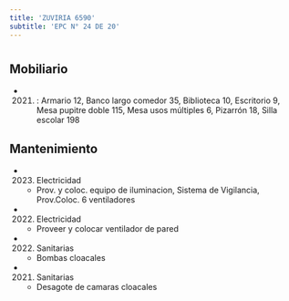 ```yaml
---
title: 'ZUVIRIA 6590'
subtitle: 'EPC N° 24 DE 20'
---
```


#


## Mobiliario

*  (2021) : Armario 12, Banco largo comedor 35, Biblioteca 10, Escritorio 9, Mesa pupitre doble 115, Mesa usos múltiples 6, Pizarrón 18, Silla escolar 198 





## Mantenimiento

*  (2023) Electricidad 
    + Prov. y coloc. equipo de iluminacion, Sistema de Vigilancia, Prov.Coloc. 6 ventiladores

*  (2022) Electricidad 
    + Proveer y colocar ventilador de pared

*  (2022) Sanitarias 
    + Bombas cloacales

*  (2021) Sanitarias 
    + Desagote de camaras cloacales



